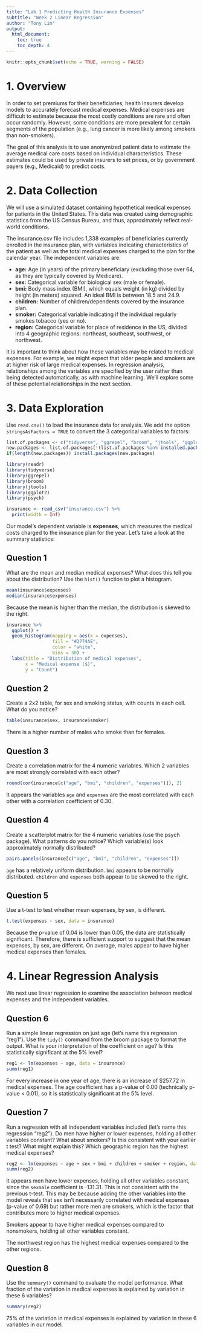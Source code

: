 ```yaml
---
title: "Lab 1 Predicting Health Insurance Expenses"
subtitle: "Week 2 Linear Regression"
author: "Tony Lim"
output:
  html_document:
    toc: true
    toc_depth: 4
---
```


```r
knitr::opts_chunk$set(echo = TRUE, warning = FALSE)
```

# 1. Overview

In order to set premiums for their beneficiaries, health insurers develop models to accurately forecast medical expenses. Medical expenses are difficult to estimate because the most costly conditions are rare and often occur randomly. However, some conditions are more prevalent for certain segments of the population (e.g., lung cancer is more likely among smokers than non-smokers).

The goal of this analysis is to use anonymized patient data to estimate the average medical care costs based on individual characteristics. These estimates could be used by private insurers to set prices, or by government payers (e.g., Medicaid) to predict costs.

# 2. Data Collection
 
We will use a simulated dataset containing hypothetical medical expenses for patients in the United States. This data was created using demographic statistics from the US Census Bureau, and thus, approximately reflect real-world conditions.

The insurance.csv file includes 1,338 examples of beneficiaries currently enrolled in the insurance plan, with variables indicating characteristics of the patient as well as the total medical expenses charged to the plan for the calendar year. The independent variables are:

* **age:** Age (in years) of the primary beneficiary (excluding those over 64, as they are typically covered by Medicare).
* **sex:** Categorical variable for biological sex (male or female).
* **bmi:** Body mass index (BMI), which equals weight (in kg) divided by height (in meters) squared. An ideal BMI is between 18.5 and 24.9.
* **children:** Number of children/dependents covered by the insurance plan.
* **smoker:** Categorical variable indicating if the individual regularly smokes tobacco (yes or no).
* **region:** Categorical variable for place of residence in the US, divided into 4 geographic regions: northeast, southeast, southwest, or northwest.

It is important to think about how these variables may be related to medical expenses. For example, we might expect that older people and smokers are at higher risk of large medical expenses. In regression analysis, relationships among the variables are specified by the user rather than being detected automatically, as with machine learning. We'll explore some of these potential relationships in the next section.

# 3. Data Exploration

Use `read.csv()` to load the insurance data for analysis. We add the option `stringsAsFactors = TRUE` to convert the 3 categorical variables to factors:

```r
list.of.packages <- c("tidyverse", "ggrepel", "broom", "jtools", "ggplot2", "psych")
new.packages <- list.of.packages[!(list.of.packages %in% installed.packages()[,"Package"])]
if(length(new.packages)) install.packages(new.packages)

library(readr)
library(tidyverse)
library(ggrepel)
library(broom)
library(jtools)
library(ggplot2)
library(psych)
```


```r
insurance <- read_csv("insurance.csv") %>%
  print(width = Inf)
```

Our model's dependent variable is **expenses**, which measures the medical costs charged to the insurance plan for the year. Let's take a look at the summary statistics:

## Question 1 
What are the mean and median medical expenses? What does this tell you about the distribution? Use the `hist()` function to plot a histogram.
```r
mean(insurance$expenses)
median(insurance$expenses)
```

Because the mean is higher than the median, the distribution is skewed to the right. 

```r
insurance %>%
  ggplot() +
  geom_histogram(mapping = aes(x = expenses), 
                 fill = "#2774AE", 
                 color = "white",
                 bins = 30) + 
  labs(title = "Distribution of medical expenses",
       x = "Medical expense ($)",
       y = "Count")
```

## Question 2
Create a 2x2 table, for sex and smoking status, with counts in each cell. What do you notice? 
```r
table(insurance$sex, insurance$smoker)
```

There is a higher number of males who smoke than for females.

## Question 3
Create a correlation matrix for the 4 numeric variables. Which 2 variables are most strongly correlated with each other?
```r
round(cor(insurance[c("age", "bmi", "children", "expenses")]), 2)
```

It appears the variables `age` and `expenses` are the most correlated with each other with a correlation coefficient of 0.30. 

## Question 4
Create a scatterplot matrix for the 4 numeric variables (use the psych package). What patterns do you notice? Which variable(s) look approximately normally distributed?
```r
pairs.panels(insurance[c("age", "bmi", "children", "expenses")])
```

`age` has a relatively uniform distribution. `bmi` appears to be normally distributed. `children` and `expenses` both appear to be skewed to the right. 

## Question 5 
Use a t-test to test whether mean expenses, by sex, is different.
```r
t.test(expenses ~ sex, data = insurance)
```
Because the p-value of 0.04 is lower than 0.05, the data are statistically significant. Therefore, there is sufficient support to suggest that the mean expenses, by sex, are different. On average, males appear to have higher medical expenses than females.

# 4. Linear Regression Analysis

We next use linear regression to examine the association between medical expenses and the independent variables.

## Question 6
Run a simple linear regression on just age (let's name this regression "reg1"). Use the `tidy()` command from the broom package to format the output. What is your interpretation of the coefficient on age? Is this statistically significant at the 5% level?

```r
reg1 <- lm(expenses ~ age, data = insurance)
summ(reg1)
```
For every increase in one year of age, there is an increase of $257.72 in medical expenses. The age coefficient has a p-value of 0.00 (technically p-value < 0.01), so it is statistically significant at the 5% level. 

## Question 7
Run a regression with all independent variables included (let's name this regression "reg2"). Do men have higher or lower expenses, holding all other variables constant? What about smokers? Is this consistent with your earlier t test? What might explain this? Which geographic region has the highest medical expenses?

```r
reg2 <- lm(expenses ~ age + sex + bmi + children + smoker + region, data = insurance)
summ(reg2)
```

It appears men have lower expenses, holding all other variables constant, since the `sexmale` coefficient is -131.31. This is not consistent with the previous t-test. This may be because adding the other variables into the model reveals that sex isn't necessarily correlated with medical expenses (p-value of 0.69) but rather more men are smokers, which is the factor that contributes more to higher medical expenses. 

Smokers appear to have higher medical expenses compared to nonsmokers, holding all other variables constant. 

The northwest region has the highest medical expenses compared to the other regions. 

## Question 8
Use the `summary()` command to evaluate the model performance. What fraction of the variation in medical expenses is explained by variation in these 6 variables?

```r
summary(reg2)
```

75% of the variation in medical expenses is explained by variation in these 6 variables in our model. 